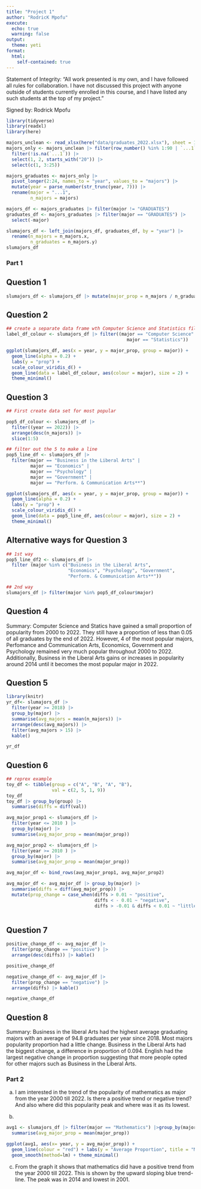 ---
title: "Project 1"
author: "RodricK Mpofu"
execute:
  echo: true
  warning: false
output: 
  theme: yeti
format: 
  html:
    self-contained: true
---

Statement of Integrity: "All work presented is my own, and I have followed all rules for collaboration. I have not discussed this project with anyone outside of students currently enrolled in this course, and I have listed any such students at the top of my project."

Signed by: Rodrick Mpofu

```{r}
library(tidyverse)
library(readxl)
library(here)

majors_unclean <- read_xlsx(here("data/graduates_2022.xlsx"), sheet = 1, skip = 1)
majors_only <- majors_unclean |> filter(row_number() %in% 1:90 | `...1` == "GRADUATES") |>
  filter(!is.na(`...1`)) |>
  select(1, 2, starts_with("20")) |>
  select(c(1, 3:25))

majors_graduates <- majors_only |>
  pivot_longer(2:24, names_to = "year", values_to = "majors") |>
  mutate(year = parse_number(str_trunc(year, 7))) |>
  rename(major = "...1", 
         n_majors = majors)

majors_df <- majors_graduates |> filter(major != "GRADUATES")
graduates_df <- majors_graduates |> filter(major == "GRADUATES") |>
  select(-major)

slumajors_df <- left_join(majors_df, graduates_df, by = "year") |> 
  rename(n_majors = n_majors.x,
         n_graduates = n_majors.y)
slumajors_df
```

### Part 1

## Question 1

```{r}

slumajors_df <- slumajors_df |> mutate(major_prop = n_majors / n_graduates)

```

## Question 2

```{r}
## create a separate data frame wth Computer Science and Statistics filtered
label_df_colour <- slumajors_df |> filter((major == "Computer Science" | 
                                             major == "Statistics"))

ggplot(slumajors_df, aes(x = year, y = major_prop, group = major)) +
  geom_line(alpha = 0.2) + 
  labs(y = "prop") + 
  scale_colour_viridis_d() +
  geom_line(data = label_df_colour, aes(colour = major), size = 2) + 
  theme_minimal()

```

## Question 3

```{r}

## First create data set for most popular

pop5_df_colour <- slumajors_df |> 
  filter((year == 2022)) |>
  arrange(desc(n_majors)) |> 
  slice(1:5) 

## filter out the 5 to make a line 
pop5_line_df <- slumajors_df |> 
  filter(major == "Business in the Liberal Arts" |
         major == "Economics" |
         major == "Psychology" |
         major == "Government" |
         major == "Perform. & Communication Arts**")

ggplot(slumajors_df, aes(x = year, y = major_prop, group = major)) +
  geom_line(alpha = 0.2) + 
  labs(y = "prop") + 
  scale_colour_viridis_d() +
  geom_line(data = pop5_line_df, aes(colour = major), size = 2) + 
  theme_minimal()

```

## Alternative ways for Question 3

```{r}

## 1st way
pop5_line_df2 <- slumajors_df |> 
  filter (major %in% c("Business in the Liberal Arts", 
                       "Economics", "Psychology", "Government",
                       "Perform. & Communication Arts**"))

## 2nd way
slumajors_df |> filter(major %in% pop5_df_colour$major)

```


## Question 4

Summary: Computer Science and Statics have gained a small proportion of popularity
from 2000 to 2022. They still have a proportion of less than 0.05 of all graduates 
by the end of 2022. However, 4 of the most popular majors, Perfomance and Communication Arts, Economics, Government and Psychology remained very much popular throughout 
2000 to 2022. Additionally, Business in the Liberal Arts gains or increases in popularity
around 2014 until it becomes the most popular major in 2022. 

## Question 5

```{r}
library(knitr)
yr_df<- slumajors_df |> 
  filter(year >= 2018) |> 
  group_by(major) |> 
  summarise(avg_majors = mean(n_majors)) |> 
  arrange(desc(avg_majors)) |> 
  filter(avg_majors > 15) |>
  kable()

yr_df

```

## Question 6

```{r}

## reprex example
toy_df <- tibble(group = c("A", "B", "A", "B"),
                 val = c(2, 5, 1, 9))
toy_df
toy_df |> group_by(group) |>
  summarise(diffs = diff(val))

avg_major_prop1 <- slumajors_df |> 
  filter(year <= 2010 ) |> 
  group_by(major) |>
  summarise(avg_major_prop = mean(major_prop))

avg_major_prop2 <- slumajors_df |> 
  filter(year >= 2010 ) |> 
  group_by(major) |>
  summarise(avg_major_prop = mean(major_prop))

avg_major_df <- bind_rows(avg_major_prop1, avg_major_prop2)

avg_major_df <- avg_major_df |> group_by(major) |> 
  summarise(diffs = diff(avg_major_prop)) |>
  mutate(prop_change = case_when(diffs > 0.01 ~ "positive",
                                 diffs < - 0.01 ~ "negative",
                                 diffs > -0.01 & diffs < 0.01 ~ "little change"))
  

```

## Question 7

```{r}
positive_change_df <- avg_major_df |> 
  filter(prop_change == "positive") |> 
  arrange(desc(diffs)) |> kable()

positive_change_df

negative_change_df <- avg_major_df |> 
  filter(prop_change == "negative") |> 
  arrange(diffs) |> kable()

negative_change_df
```

## Question 8

Summary: Business in the liberal Arts had the highest average graduating majors
with an average of 94.8 graduates per year since 2018. Most majors popularity proportion 
had a little change. Business in the Liberal Arts had the biggest change, a difference in proportion of 0.094. English had the largest negative change in proportion suggesting that more people opted for other majors such as Business in the Liberal Arts.



### Part 2

a. I am interested in the trend of the popularity of mathematics as major from the year 2000 till 2022. Is there a positive trend or negative trend? And also where did this popularity peak and where was it as its lowest.


b. 

```{r}
avg1 <- slumajors_df |> filter(major == "Mathematics") |>group_by(major, year) |> 
  summarise(avg_major_prop = mean(major_prop))

ggplot(avg1, aes(x= year, y = avg_major_prop)) + 
  geom_line(colour = "red") + labs(y = "Average Proportion", title = "Mathemtics Popularity") + 
  geom_smooth(method=lm) + theme_minimal()


```
  
c. From the graph it shows that mathematics did have a positive trend from the year 2000 till 2022. This is shown by the upward sloping blue trend-line. The peak was in 2014 and lowest in 2001. 

